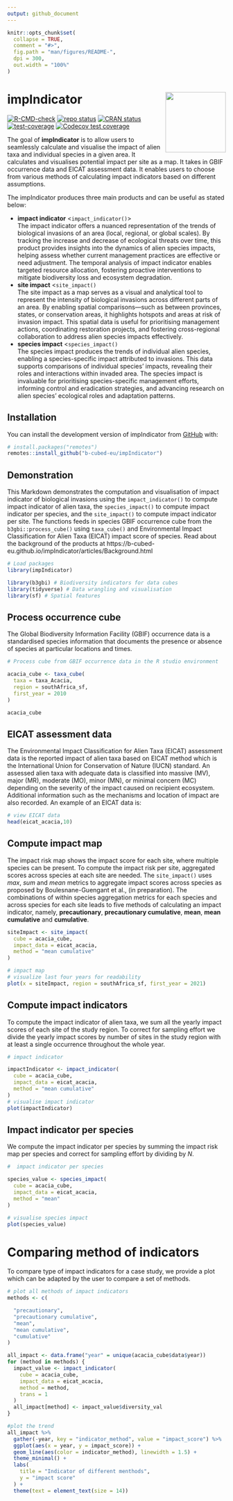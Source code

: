 ```yaml
---
output: github_document
---
```


<!-- README.md is generated from README.Rmd. Please edit that file -->

```r
knitr::opts_chunk$set(
  collapse = TRUE,
  comment = "#>",
  fig.path = "man/figures/README-",
  dpi = 300,
  out.width = "100%"
)
```
# impIndicator <img src="man/figures/logo.png" align="right" height="139" alt="" />


<!-- badges: start -->
[![R-CMD-check](https://github.com/b-cubed-eu/impIndicator/actions/workflows/R-CMD-check.yaml/badge.svg)](https://github.com/b-cubed-eu/impIndicator/actions/workflows/R-CMD-check.yaml)
[![repo status](https://www.repostatus.org/badges/latest/wip.svg)](https://www.repostatus.org/#wip)
[![CRAN status](https://www.r-pkg.org/badges/version/impIndicator)](https://CRAN.R-project.org/package=impIndicator)
[![test-coverage](https://github.com/b-cubed-eu/impIndicator/actions/workflows/test-coverage.yaml/badge.svg)](https://github.com/b-cubed-eu/impIndicator/actions/workflows/test-coverage.yaml)
[![Codecov test coverage](https://codecov.io/gh/b-cubed-eu/impIndicator/graph/badge.svg)](https://app.codecov.io/gh/b-cubed-eu/impIndicator)
<!-- badges: end -->

The goal of **impIndicator** is to allow users to seamlessly calculate and visualise the impact of alien taxa and individual species in a given area. It calculates and visualises potential impact per site as a map. It takes in GBIF occurrence data and EICAT assessment data. It enables users to choose from various methods 
of calculating impact indicators based on different assumptions.\

The impIndicator produces three main products and can be useful as stated below:\

- **impact indicator** <`impact_indicator()`>\
The impact indicator offers a nuanced representation of the trends of biological invasions of an area (local, regional, or global scales). By tracking the increase and decrease of ecological threats over time, this product provides insights into the dynamics of alien species impacts, helping assess whether current management practices are effective or need adjustment. The temporal analysis of impact indicator enables targeted resource allocation, fostering proactive interventions to mitigate biodiversity loss and ecosystem degradation.\
- **site impact** <`site_impact()`\
The site impact as a map serves as a visual and analytical tool to represent the intensity of biological invasions across different parts of an area. By enabling spatial comparisons—such as between provinces, states, or conservation areas, it highlights hotspots and areas at risk of invasion impact. This spatial data is useful for prioritising management actions, coordinating restoration projects, and fostering cross-regional collaboration to address alien species impacts effectively.\
- **species impact** <`species_impact()`\
The species impact produces the trends of individual alien species, enabling a species-specific impact attributed to invasions. This data supports comparisons of individual species’ impacts, revealing their roles and interactions within invaded area. The species impact is invaluable for prioritising species-specific management efforts, informing control and eradication strategies, and advancing research on alien species' ecological roles and adaptation patterns.



## Installation

You can install the development version of impIndicator from [GitHub](https://github.com/b-cubed-eu/impIndicator) with:

``` r
# install.packages("remotes")
remotes::install_github("b-cubed-eu/impIndicator")
```

## Demonstration

This Markdown demonstrates the computation and visualisation of impact indicator of biological invasions using the `impact_indicator()` to compute impact indicator of alien taxa, the `species_impact()` to compute impact indicator per species, and the `site_impact()` to compute impact indicator per site. The functions feeds in species GBIF occurrence cube from the `b3gbi::process_cube()` using `taxa_cube()` and 
Environmental Impact Classification for Alien Taxa (EICAT) impact score of species.
Read about the background of the products at https://b-cubed-eu.github.io/impIndicator/articles/Background.html

```r
# Load packages
library(impIndicator)

library(b3gbi) # Biodiversity indicators for data cubes
library(tidyverse) # Data wrangling and visualisation
library(sf) # Spatial features
```


## Process occurrence cube
The Global Biodiversity Information Facility (GBIF) occurrence data is a standardised species information that documents the presence or absence of species at particular locations and times. 
```r
# Process cube from GBIF occurrence data in the R studio environment

acacia_cube <- taxa_cube(
  taxa = taxa_Acacia,
  region = southAfrica_sf,
  first_year = 2010
)

acacia_cube
```

## EICAT assessment data
The Environmental Impact Classification for Alien Taxa (EICAT) assessment data is the reported impact of alien taxa based on EICAT method which is the International Union for Conservation of Nature (IUCN) standard. An assessed alien taxa with adequate data is classified into massive (MV),
major (MR), moderate (MO), minor (MN), or minimal concern (MC) depending on the severity of the impact caused on recipient ecosystem. Additional information such as the mechanisms and location of impact are also recorded. 
An example of an EICAT data is:
```r
# view EICAT data
head(eicat_acacia,10)
```

## Compute impact map

The impact risk map shows the impact score for each site, where multiple species can be present. To compute the impact risk per site, aggregated scores across species at each site are needed. The 
`site_impact()` uses *max*, *sum* and *mean* metrics to aggregate impact scores across species as proposed by Boulesnane-Guengant et al., (in preparation). The combinations of within species aggregation metrics for each species and across species for each site leads to five methods of calculating an impact indicator, namely, **precautionary**, **precautionary cumulative**, **mean**, **mean cumulative** and **cumulative**.\

```r
siteImpact <- site_impact(
  cube = acacia_cube,
  impact_data = eicat_acacia,
  method = "mean cumulative"
)

# impact map
# visualize last four years for readability
plot(x = siteImpact, region = southAfrica_sf, first_year = 2021)
```


## Compute impact indicators

To compute the impact indicator of alien taxa, we sum all the yearly impact scores of each site of the study region. To correct for sampling effort we divide the yearly impact scores by number of sites in the study region with at least a single occurrence throughout the whole year.

```r
# impact indicator

impactIndicator <- impact_indicator(
  cube = acacia_cube,
  impact_data = eicat_acacia,
  method = "mean cumulative"
)
# visualise impact indicator
plot(impactIndicator)
```

## Impact indicator per species

We compute the impact indicator per species by summing the impact risk map per species and correct for sampling effort by dividing by $N$.
```r
#  impact indicator per species

species_value <- species_impact(
  cube = acacia_cube,
  impact_data = eicat_acacia,
  method = "mean"
)

# visualise species impact
plot(species_value)
```

# Comparing method of indicators


To compare type of impact indicators for a case study, we provide a plot which can
be adapted by the user to compare a set of methods.

```r
# plot all methods of impact indicators
methods <- c(

  "precautionary",
  "precautionary cumulative",
  "mean",
  "mean cumulative",
  "cumulative"
)

all_impact <- data.frame("year" = unique(acacia_cube$data$year))
for (method in methods) {
  impact_value <- impact_indicator(
    cube = acacia_cube,
    impact_data = eicat_acacia,
    method = method,
    trans = 1
  )
  all_impact[method] <- impact_value$diversity_val
}

#plot the trend
all_impact %>%
  gather(-year, key = "indicator_method", value = "impact_score") %>%
  ggplot(aes(x = year, y = impact_score)) +
  geom_line(aes(color = indicator_method), linewidth = 1.5) +
  theme_minimal() +
  labs(
    title = "Indicator of different menthods",
    y = "impact score"
  ) +
  theme(text = element_text(size = 14))
```
